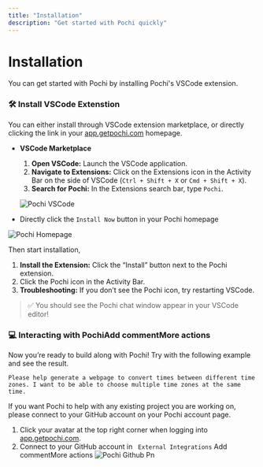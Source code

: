 ```yaml
---
title: "Installation"
description: "Get started with Pochi quickly"
---
```


# **Installation**

You can get started with Pochi by installing Pochi's VSCode extension. 

### **🛠️ Install VSCode Extenstion**

You can either install through VSCode extension marketplace, or directly clicking the link in your [app.getpochi.com](http://app.getpochi.com) homepage.

- **VSCode Marketplace**
  1. **Open VSCode:** Launch the VSCode application.
  2. **Navigate to Extensions:** Click on the Extensions icon in the Activity Bar on the side of VSCode (`Ctrl + Shift + X` or `Cmd + Shift + X`).
  3. **Search for Pochi:** In the Extensions search bar, type `Pochi`.

  ![Pochi VSCode](/images/introduction/pochi-vscode.png)


<frame name="frame" attributes={{  }}>
  
</frame>

- Directly click the `Install Now` button in your Pochi homepage

![Pochi Homepage](/images/introduction/pochi-homepage.png)


Then start installation,

1. **Install the Extension:** Click the “Install” button next to the Pochi extension.
2. Click the Pochi icon in the Activity Bar.
3. **Troubleshooting:** If you don’t see the Pochi icon, try restarting VSCode.

> ✅ You should see the Pochi chat window appear in your VSCode editor\!

### **💻 Interacting with Pochi**Add commentMore actions

Now you’re ready to build along with Pochi\! Try with the following example and see the result.

```text
Please help generate a webpage to convert times between different time zones. I want to be able to choose multiple time zones at the same time.
```

If you want Pochi to help with any existing project you are working on, please connect to your GitHub account on your Pochi account page.

1. Click your avatar at the top right corner when logging into [app.getpochi.com](app.getpochi.com).
2. Connect to your GitHub account in ` External Integrations` 
Add commentMore actions
![Pochi Github Pn](/images/introduction/pochi-github.png)
